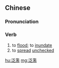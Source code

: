 {{also|泛滥|汎濫|氾濫}}
==Chinese==
{{zh-forms|s=泛滥|t2=氾濫|t3=汎濫}}

===Pronunciation===
{{zh-pron
|m=fànlàn
|c=faan3 laam6
|h=pfs=fam-lam
|mn=hoàn-lām
|cat=v
}}

===Verb===
{{zh-verb}}

# to [[flood]]; to [[inundate]]
# to [[spread]] [[unchecked]]

{{zh-cat|Intermediate}}

[[hu:泛濫]]
[[mg:泛濫]]